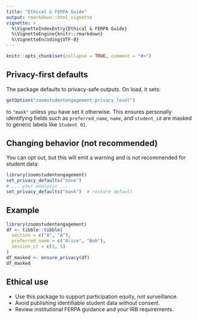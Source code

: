 ```yaml
---
title: "Ethical & FERPA Guide"
output: rmarkdown::html_vignette
vignette: >
  %\VignetteIndexEntry{Ethical & FERPA Guide}
  %\VignetteEngine{knitr::rmarkdown}
  %\VignetteEncoding{UTF-8}
---
```


```r
knitr::opts_chunk$set(collapse = TRUE, comment = "#>")
```

## Privacy-first defaults

The package defaults to privacy-safe outputs. On load, it sets:

```r
getOption("zoomstudentengagement.privacy_level")
```

to `"mask"` unless you have set it otherwise. This ensures personally
identifying fields such as `preferred_name`, `name`, and `student_id` are
masked to generic labels like `Student 01`.

## Changing behavior (not recommended)

You can opt out, but this will emit a warning and is not recommended for
student data:

```r
library(zoomstudentengagement)
set_privacy_defaults("none")
# ... your analysis ...
set_privacy_defaults("mask")  # restore default
```

## Example

```r
library(zoomstudentengagement)
df <- tibble::tibble(
  section = c("A", "A"),
  preferred_name = c("Alice", "Bob"),
  session_ct = c(3, 5)
)
df_masked <- ensure_privacy(df)
df_masked
```

## Ethical use

- Use this package to support participation equity, not surveillance.
- Avoid publishing identifiable student data without consent.
- Review institutional FERPA guidance and your IRB requirements.

